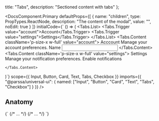 
  title: "Tabs",
  description: "Sectioned content with tabs"
};

<RadixDisclaimer
  componentName="Tabs"
  radixComponentName="Tabs"
  radixURL="https://www.radix-ui.com/docs/primitives/components/tabs"
/>

<DocsComponent.Primary
  defaultProps={[
    {
      name: "children",
      type: PropTypes.ReactNode,
      description: "The content of the modal",
      value: "",
      noEdit: true
    }
  ]}
  initialCode={`
() => (
<Card className='sm:w-96 md:w-[32rem]'>
  <Tabs defaultValue="account">
    <Tabs.List>
      <Tabs.Trigger value="account">Account</Tabs.Trigger>
      <Tabs.Trigger value="settings">Settings</Tabs.Trigger>
    </Tabs.List>
    <Tabs.Content className='p-size-x w-full' value="account">
      <Text variant='h4'>Acccount</Text>
      <Text className='mb-size-x'>Manage your account preferences.</Text>
      <label className='mt-size-4y'>
        <Text size='sm' className='mb-size-y'>Name</Text>
        <Input className='w-full' defaultValue='John Doe' />
      </label>
    </Tabs.Content>
    <Tabs.Content className='p-size-x w-full' value="settings">
      <Text variant='h4'>Settings</Text>
      <Text className='mb-size-x'>Manage your notification preferences.</Text>
      <label className='flex items-center gap-size-x mt-4'>
        <Checkbox />
        <Text>Enable notifications</Text>
      </label>
      
    </Tabs.Content>
  </Tabs>
</Card>
)`}
  scope={{
    Input,
    Button,
    Card,
    Text,
    Tabs,
    Checkbox
  }}
  imports={{
    "@parssa/universal-ui": {
      named: ["Input", "Button", "Card", "Text", "Tabs", "Checkbox"]
    }
  }}
/>

## Anatomy

<CodeBlock className="my-size-2y">
  {`<Tabs>
  <Tabs.List> 
    <Tabs.Trigger>{/* ... */}</Tabs.Trigger>
  </Tabs.List>
  <Tabs.Content>{/* ... */}</Tabs.Content>
</Tabs>`}
</CodeBlock>


